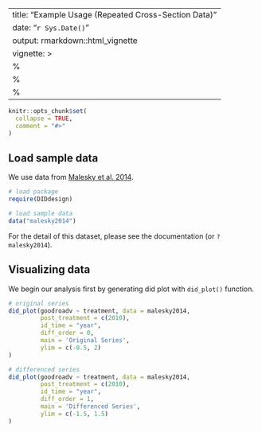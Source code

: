 
---
title: "Example Usage (Repeated Cross-Section Data)"
date: "`r Sys.Date()`"
output: rmarkdown::html_vignette
vignette: >
  %\VignetteIndexEntry{Vignette Title}
  %\VignetteEngine{knitr::rmarkdown}
  %\VignetteEncoding{UTF-8}
---

```r
knitr::opts_chunk$set(
  collapse = TRUE,
  comment = "#>"
)
```


## Load sample data 

We use data from [Malesky et al. 2014](http://doi.org/10.1017/S0003055413000580). 

```r
# load package 
require(DIDdesign)

# load sample data 
data("malesky2014")
```

For the detail of this dataset, please see the documentation (or `?malesky2014`).



## Visualizing data 


We begin our analysis first by generating did plot with `did_plot()` function.

```r
# original series 
did_plot(goodroadv ~ treatment, data = malesky2014,
         post_treatment = c(2010),
         id_time = "year",
         diff_order = 0,
         main = 'Original Series',
         ylim = c(-0.5, 2)
)

# differenced series
did_plot(goodroadv ~ treatment, data = malesky2014,
         post_treatment = c(2010),
         id_time = "year",
         diff_order = 1,
         main = 'Differenced Series',
         ylim = c(-1.5, 1.5)
)
```
